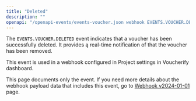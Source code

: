 ```yaml
---
title: "Deleted"
description: ""
openapi: "/openapi-events/events-voucher.json webhook EVENTS.VOUCHER.DELETED"
---
```


The `EVENTS.VOUCHER.DELETED` event indicates that a voucher has been successfully deleted. It provides ą real-time notification of that the voucher has been removed.

This event is used in a webhook configured in Project settings in Voucherify dashboard.

<Note>This page documents only the event. If you need more details about the webhook payload data that includes this event, go to [Webhook v2024-01-01](/api-reference/introduction-to-webhooks "Introduction to webhooks v2024-01-01") page.</Note>